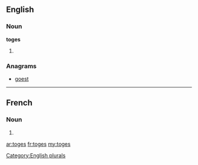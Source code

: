 ==English==

===Noun===
'''toges'''

# {{plural of|[[toge]]}}

===Anagrams===
* [[goest#English|goest]]

[[Category:English plurals]]

----

==French==

===Noun===
{{infl|fr|plural}} {{f|p}}

# {{plural of|toge|lang=fr}}

[[ar:toges]]
[[fr:toges]]
[[my:toges]]